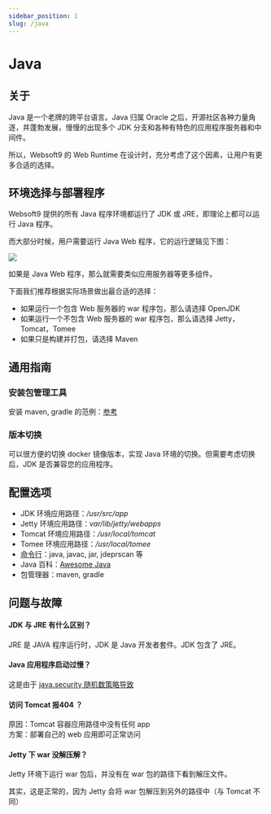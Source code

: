```yaml
---
sidebar_position: 1
slug: /java
---
```



# Java

## 关于

Java 是一个老牌的跨平台语言。Java 归属 Oracle 之后，开源社区各种力量角逐，并蓬勃发展，慢慢的出现多个 JDK 分支和各种有特色的应用程序服务器和中间件。  

所以，Websoft9 的 Web Runtime 在设计时，充分考虑了这个因素，让用户有更多合适的选择。  

## 环境选择与部署程序

Websoft9 提供的所有 Java 程序环境都运行了 JDK 或 JRE，即理论上都可以运行 Java 程序。  

而大部分时候，用户需要运行 Java Web 程序，它的运行逻辑见下图：

![](../assets/java-jvmweb-websoft9.png)

如果是 Java Web 程序，那么就需要类似应用服务器等更多组件。  

下面我们推荐根据实际场景做出最合适的选择：

- 如果运行一个包含 Web 服务器的 war 程序包，那么请选择 OpenJDK
- 如果运行一个不包含 Web 服务器的 war 程序包，那么请选择 Jetty，Tomcat，Tomee
- 如果只是构建并打包，请选择 Maven

<DocCardList items={useCurrentSidebarCategory().items}/>


## 通用指南

### 安装包管理工具

安装 maven, gradle 的范例：[参考](https://websoft9.github.io/docker-library/apps/openjdk/src/cmd.sh)

### 版本切换

可以很方便的切换 docker 镜像版本，实现 Java 环境的切换。但需要考虑切换后，JDK 是否兼容您的应用程序。  

## 配置选项

- JDK 环境应用路径：*/usr/src/app*
- Jetty 环境应用路径：*var/lib/jetty/webapps*
- Tomcat 环境应用路径：*/usr/local/tomcat*
- Tomee 环境应用路径：*/usr/local/tomee*
- [命令行](https://docs.oracle.com/javase/10/tools/tools-and-command-reference.htm)：java, javac, jar, jdeprscan 等
- Java 百科：[Awesome Java](https://github.com/akullpp/awesome-java)
- 包管理器：maven, gradle

## 问题与故障

#### JDK 与 JRE 有什么区别？

JRE 是 JAVA 程序运行时，JDK 是 Java 开发者套件。JDK 包含了 JRE。

#### Java 应用程序启动过慢？

这是由于 [java.security 随机数策略导致](https://cloud.tencent.com/developer/article/2016915)

#### 访问 Tomcat 报404 ？

原因：Tomcat 容器应用路径中没有任何 app   
方案：部署自己的 web 应用即可正常访问

#### Jetty 下 war 没解压解？

Jetty 环境下运行 war 包后，并没有在 war 包的路径下看到解压文件。  

其实，这是正常的，因为 Jetty 会将 war 包解压到另外的路径中（与 Tomcat 不同）

